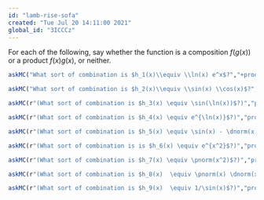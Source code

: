 ```yaml
---
id: "lamb-rise-sofa"
created: "Tue Jul 20 14:11:00 2021"
global_id: "3ICCCz"
---
```


For each of the following, say whether the function is a composition $f(g(x))$ or a product $f(x) g(x)$, or neither. 


```r
askMC("What sort of combination is $h_1(x)\\equiv \\ln(x) e^x$?","+product+", "composition", "neither", random_answer_order=FALSE)
```


```r
askMC("What sort of combination is $h_2(x)\\equiv \\sin(x) \\cos(x)$?","+product+", "composition", "neither", random_answer_order=FALSE)
```


```r
askMC(r"(What sort of combination is $h_3(x) \equiv \sin(\ln(x))$?)","product", "+composition+", "neither", random_answer_order=FALSE)
```

```r
askMC(r"(What sort of combination is $h_4(x) \equiv e^{\ln(x)}$?)","product", "+composition+", "neither", random_answer_order=FALSE)
```


```r
askMC(r"(What sort of combination is $h_5(x) \equiv \sin(x) - \dnorm(x)$?)","product", "composition", "+neither+", random_answer_order=FALSE)
```


```r
askMC(r"(What sort of combination is is $h_6(x) \equiv e^{x^2}$?)","product", "+composition+", "neither", random_answer_order=FALSE)
```


```r
askMC(r"(What sort of combination is $h_7(x) \equiv \pnorm(x^2)$?)","product", "+composition+", "neither", random_answer_order=FALSE)
```


```r
askMC(r"(What sort of combination is $h_8(x)  \equiv \pnorm(x) \dnorm(x)$?)","+product+", "composition", "neither", random_answer_order=FALSE)
```


```r
askMC(r"(What sort of combination is $h_9(x)  \equiv 1/\sin(x)$?)","product", "+composition+" = "Remember, $1/\\sin(x)$ is the same as $\\recip(\\sin(x))$.", "neither", random_answer_order=FALSE)
```

